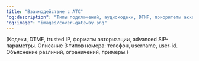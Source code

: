 ```yaml
---
title: "Взаимодействие с АТС"
"og:description": "Типы подключений, аудиокодеки, DTMF, приоритеты аккаунтов, доверенные IP, типы номеров Telegram и другие параметры"
"og:image": "images/cover-gateway.png"
---
```


(Кодеки, DTMF, trusted IP, форматы авторизации, advanced SIP-параметры. Описание 3 типов номера: телефон, username, user-id. Объяснение различий, ограничений, примеры.)

